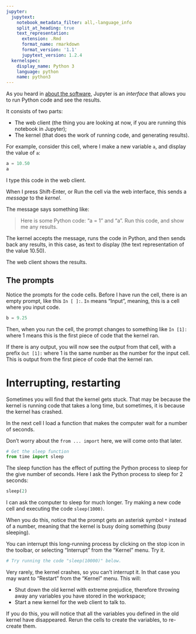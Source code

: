 ```yaml
---
jupyter:
  jupytext:
    notebook_metadata_filter: all,-language_info
    split_at_heading: true
    text_representation:
      extension: .Rmd
      format_name: rmarkdown
      format_version: '1.1'
      jupytext_version: 1.2.4
  kernelspec:
    display_name: Python 3
    language: python
    name: python3
---
```


As you heard in [about the software](the_software), Jupyter is an *interface* that allows you to run Python code and see the results.

It consists of two parts:

* The web client (the thing you are looking at now, if you are running this
  notebook in Jupyter);
* The kernel (that does the work of running code, and generating results).

For example, consider this cell, where I make a new variable `a`, and display the value of `a`:

```python
a = 10.50
a
```

<!-- #region -->
I type this code in the web client.

When I press Shift-Enter, or Run the cell via the web interface, this sends a *message* to the *kernel*.

The message says something like:

> Here is some Python code: "a = 1" and "a".  Run this code, and show me any
> results.

The kernel accepts the message, runs the code in Python, and then sends back any results, in this case, as text to display (the text representation of the value 10.50).

The web client shows the results.

## The prompts

Notice the prompts for the code cells.  Before I have run the cell, there is an empty prompt, like this `In [ ]:`.  `In` means "Input", meaning, this is a cell where you input code.
<!-- #endregion -->

```python
b = 9.25
```

Then, when you run the cell, the prompt changes to something like `In [1]:` where 1 means this is the first piece of code that the kernel ran.

If there is any output, you will now see the *output* from that cell, with a prefix `Out [1]:` where 1 is the same number as the number for the input cell.  This is output from the first piece of code that the kernel ran.

# Interrupting, restarting


Sometimes you will find that the kernel gets stuck.  That may be because the kernel is running code that takes a long time, but sometimes, it is because the kernel has crashed.

In the next cell I load a function that makes the computer wait for a number of seconds.

Don't worry about the `from ... import` here, we will come onto that later.

```python
# Get the sleep function
from time import sleep
```

The sleep function has the effect of putting the Python process to sleep for the give number of seconds.  Here I ask the Python process to sleep for 2 seconds:

```python
sleep(2)
```

I can ask the computer to sleep for much longer.  Try making a new code cell and executing the code `sleep(1000)`.

When you do this, notice that the prompt gets an asterisk symbol `*` instead of a number, meaning that the kernel is busy doing something (busy sleeping).

You can interrupt this long-running process by clicking on the stop icon in the toolbar, or selecting "Interrupt" from the "Kernel" menu.  Try it.

```python
# Try running the code "sleep(10000)" below.
```

Very rarely, the kernel crashes, so you can't interrupt it.  In that case you may want to "Restart" from the "Kernel" menu.  This will:

* Shut down the old kernel with extreme prejudice, therefore throwing away any variables you have stored in the workspace;
* Start a new kernel for the web client to talk to.

If you do this, you will notice that all the variables you defined in the old kernel have disappeared.   Rerun the cells to create the variables, to re-create them.
